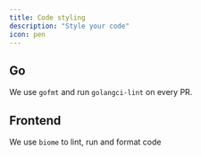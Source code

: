 ```yaml
---
title: Code styling
description: "Style your code"
icon: pen
---
```


## Go

We use `gofmt` and run `golangci-lint` on every PR.

## Frontend

We use `biome` to lint, run and format code
